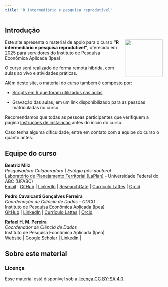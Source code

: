 ```yaml
---
title: 'R intermediário e pesquisa reprodutível'
---
```


## Introdução {.unnumbered}

<img src="images/00_RStudio_logo.png" align="right" width="120px" class = "img-rstudio">

Este site apresenta o material de apoio para o curso **"R intermediário e pesquisa reprodutível"**, oferecido em 2025 para servidores do Instituto de Pesquisa Econômica Aplicada (Ipea).

O curso será realizado de forma remota híbrida, com aulas ao vivo e atividades práticas.

Além deste site, o material do curso também é composto por:

- [Scripts em R que foram utilizados nas aulas](https://github.com/ipeadata-lab/curso_r_intermediario_202501/tree/main/scripts)

- Gravação das aulas, em um link disponibilizado para as pessoas matriculadas no curso.


:::{.callout-important}
Recomendamos que todas as pessoas participantes que verifiquem a página [Instruções de instalação](instalacao.qmd) antes do início do curso.

Caso tenha alguma dificuldade, entre em contato com a equipe do curso o quanto antes.
:::



## Equipe do curso {.unnumbered}

**Beatriz Milz** <br>
*Pesquisadora Colaboradora | Estágio pós-doutoral* <br>
[Laboratório de Planejamento Territorial (LaPlan)](https://laplan.pesquisa.ufabc.edu.br/) - Universidade Federal do ABC (UFABC) <br>
[Email](mailto:milz.bea@gmail.com) | [GitHub](https://github.com/beatrizmilz) | [LinkedIn](https://www.linkedin.com/in/beatrizmilz/) |
[ResearchGate](https://www.researchgate.net/profile/Beatriz-Milz) | [Currículo Lattes](http://lattes.cnpq.br/5150665880581477) | [Orcid](https://orcid.org/0000-0002-3064-4486)


**Pedro Cavalcanti Gonçalves Ferreira** <br>
*Coordenação de Ciência de Dados - COCD* <br>
Instituto de Pesquisa Econômica Aplicada (Ipea) <br>
[GitHub](https://github.com/cavalcanti1985) |
[LinkedIn](https://www.linkedin.com/in/pedro-cavalcanti-256806235/) |
[Currículo Lattes](http://lattes.cnpq.br/1425315335920636) |
[Orcid](https://orcid.org/0000-0002-8540-1860) 



**Rafael H. M. Pereira** <br> *Coordenador de Ciência de Dados* <br> Instituto de Pesquisa Econômica Aplicada (Ipea) <br> [Website](https://www.urbandemographics.org/about/) |
[Google Scholar](https://scholar.google.com.br/citations?user=dbRivsEAAAAJ&hl) | [Linkedin](https://www.linkedin.com/in/rafael-h-m-pereira/) | 



## Sobre este material {.unnumbered}

<!-- ### Contribuidores -->

<!-- Além da equipe do curso, esse material recebeu contribuições de: -->

### Licença {.unnumbered}

Esse material está disponível sob a [licença CC BY-SA 4.0](https://creativecommons.org/licenses/by-sa/4.0/).